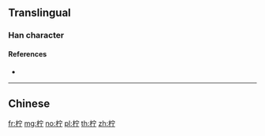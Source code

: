 {{also|檸}}
==Translingual==

===Han character===
{{Han char|rn=75|rad=木|as=05|sn=9|four=|canj=DJMN|ids=⿰木宁}}

====References====
* {{Han ref|kx=0520.020|dkj=14638|dj=0908.020|hdz=21189.010|uh=67E0}}

----

==Chinese==
{{zh-see|檸}}

[[fr:柠]]
[[mg:柠]]
[[no:柠]]
[[pl:柠]]
[[th:柠]]
[[zh:柠]]